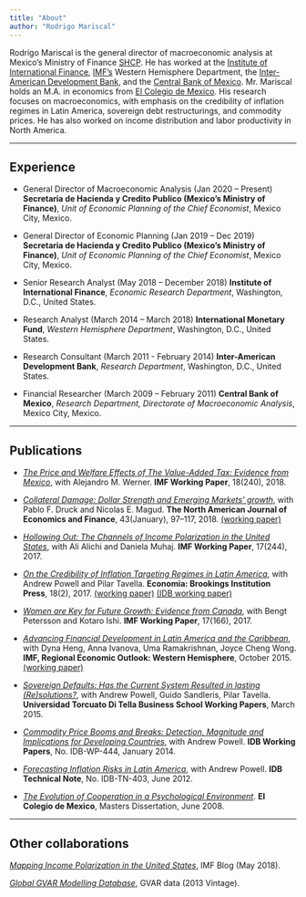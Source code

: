 ```yaml
---
title: "About"
author: "Rodrigo Mariscal"
---
```


Rodrigo Mariscal is the general director of macroeconomic analysis at Mexico's Ministry of Finance [SHCP](https://www.gob.mx/shcp). He has worked at the [Institute of International Finance](https://www.iif.com/), [IMF's](http://www.imf.org/external/index.htm) Western Hemisphere Department, the [Inter-American Development Bank](https://www.iadb.org/), and the [Central Bank of Mexico](http://www.banxico.org.mx/). Mr. Mariscal holds an M.A. in economics from [El Colegio de Mexico](https://www.colmex.mx/). His research focuses on macroeconomics, with emphasis on the credibility of inflation regimes in Latin America, sovereign debt restructurings, and commodity prices. He has also worked on income distribution and labor productivity in North America.

* * *

## Experience
* General Director of Macroeconomic Analysis (Jan 2020 -- Present) **Secretaria de Hacienda y Credito Publico (Mexico's Ministry of Finance)**, *Unit of Economic Planning of the Chief Economist*, Mexico City, Mexico.

* General Director of Economic Planning (Jan 2019 -- Dec 2019) **Secretaria de Hacienda y Credito Publico (Mexico's Ministry of Finance)**, *Unit of Economic Planning of the Chief Economist*, Mexico City, Mexico.

* Senior Research Analyst (May 2018 -- December 2018) **Institute of International Finance**, *Economic Research Department*, Washington, D.C., United States.

* Research Analyst (March 2014 -- March 2018) **International Monetary Fund**, *Western Hemisphere Department*, Washington, D.C., United States.

* Research Consultant (March 2011 - February 2014) **Inter-American Development Bank**, *Research Department*, Washington, D.C., United States.

* Financial Researcher (March 2009 -- February 2011) **Central Bank of Mexico**, *Research Department, Directorate of Macroeconomic Analysis*, Mexico City, Mexico.

* * *

## Publications
* [*The Price and Welfare Effects of The Value-Added Tax: Evidence from Mexico*](https://www.imf.org/en/Publications/WP/Issues/2018/11/08/The-Value-Added-Tax-Evidence-from-Mexico-46308), with Alejandro M. Werner. **IMF Working Paper**, 18(240), 2018.

* [*Collateral Damage: Dollar Strength and Emerging Markets' growth*](https://www.sciencedirect.com/science/article/pii/S1062940817302188), with Pablo F. Druck and Nicolas E. Magud. **The North American Journal of Economics and Finance**, 43(January), 97–117, 2018. [(working paper)](http://www.imf.org/en/Publications/WP/Issues/2016/12/31/Collateral-Damage-Dollar-Strength-and-Emerging-Markets-Growth-43137)

* [*Hollowing Out: The Channels of Income Polarization in the United States*](http://www.imf.org/en/Publications/WP/Issues/2017/11/15/Hollowing-Out-The-Channels-of-Income-Polarization-in-the-United-States-45375), with Ali Alichi and Daniela Muhaj. **IMF Working Paper**, 17(244), 2017.

* [*On the Credibility of Inflation Targeting Regimes in Latin America*](https://muse.jhu.edu/article/694082/summary), with Andrew Powell and Pilar Tavella. **Economia: Brookings Institution Press**, 18(2), 2017. [(working paper)](http://economia.lacea.org/Forthcoming%20papers/Powell%20Mariscal%20Tavella%20credibility-inflation-targeting_June%2020.pdf) [(IDB working paper)](https://publications.iadb.org/handle/11319/6604)

* [*Women are Key for Future Growth: Evidence from Canada*](https://www.imf.org/en/Publications/WP/Issues/2017/07/19/Women-Are-Key-for-Future-Growth-Evidence-from-Canada-45047), with Bengt Petersson and Kotaro Ishi. **IMF Working Paper**, 17(166), 2017.

* [*Advancing Financial Development in Latin America and the Caribbean*](http://www.imf.org/external/pubs/ft/reo/2015/whd/eng/pdf/1015/chap5.pdf), with Dyna Heng, Anna Ivanova, Uma Ramakrishnan, Joyce Cheng Wong. **IMF, Regional Economic Outlook: Western Hemisphere**, October 2015. [(working paper)](https://www.imf.org/en/Publications/WP/Issues/2016/12/31/Advancing-Financial-Development-in-Latin-America-and-the-Caribbean-43854)

* [*Sovereign Defaults: Has the Current System Resulted in lasting (Re)solutions?*](http://www.utdt.edu/download.php?fname=_144588091570034900.pdf), with Andrew Powell, Guido Sandleris, Pilar Tavella. **Universidad Torcuato Di Tella Business School Working Papers**, March 2015.

* [*Commodity Price Booms and Breaks: Detection, Magnitude and Implications for Developing Countries*](http://www.iadb.org/en/research-and-data/publication-details,3169.html?pub_id=IDB-WP-444), with Andrew Powell. **IDB Working Papers**, No. IDB-WP-444, January 2014.
 
* [*Forecasting Inflation Risks in Latin America*](https://publications.iadb.org/en/publication/11742/forecasting-inflation-risks-latin-america-technical-note), with Andrew Powell. **IDB Technical Note**, No. IDB-TN-403, June 2012.

* [*The Evolution of Cooperation in a Psychological Environment*](http://smtp2.colmex.mx/concern/generic_works/2z10wr578). **El Colegio de Mexico**, Masters Dissertation, June 2008.


* * *

## Other collaborations

[*Mapping Income Polarization in the United States*](https://blogs.imf.org/2018/05/15/mapping-income-polarization-in-the-united-states/), IMF Blog (May 2018).

[*Global GVAR Modelling Database*](https://sites.google.com/site/gvarmodelling/data), GVAR data (2013 Vintage).
